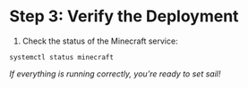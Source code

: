 # Step 3: Verify the Deployment

1. Check the status of the Minecraft service:

```
systemctl status minecraft
```
*_If everything is running correctly, you’re ready to set sail_!*